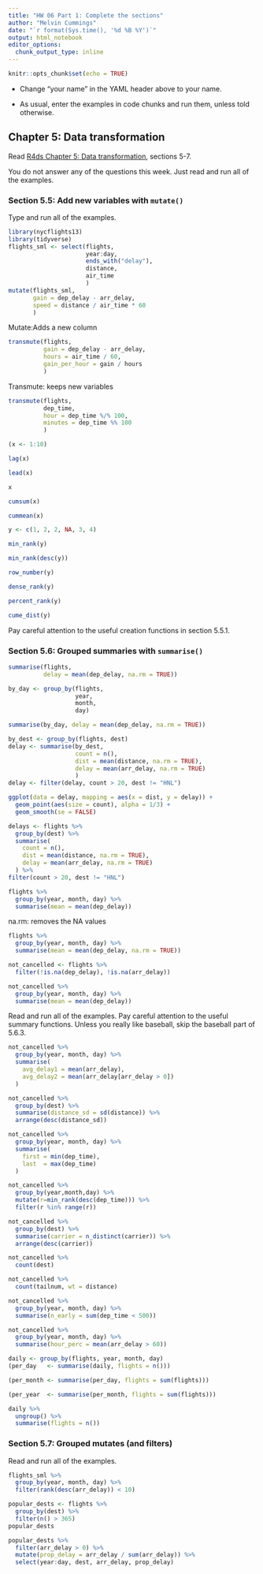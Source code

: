 ```yaml
---
title: "HW 06 Part 1: Complete the sections"
author: "Melvin Cummings"
date: "`r format(Sys.time(), '%d %B %Y')`"
output: html_notebook
editor_options: 
  chunk_output_type: inline
---
```


```r
knitr::opts_chunk$set(echo = TRUE)
```

- Change "your name" in the YAML header above to your name.

- As usual, enter the examples in code chunks and run them, unless told otherwise.

## Chapter 5: Data transformation

Read [R4ds Chapter 5: Data transformation](https://r4ds.had.co.nz/transform.html), sections 5-7.

You do not answer any of the questions this week. Just read and run all of the examples.

### Section 5.5: Add new variables with `mutate()`

Type and run all of the examples.

```r
library(nycflights13)
library(tidyverse)
flights_sml <- select(flights,
                      year:day,
                      ends_with("delay"),
                      distance,
                      air_time
                      )
mutate(flights_sml,
       gain = dep_delay - arr_delay,
       speed = distance / air_time * 60
       )
```

Mutate:Adds a new column

```r
transmute(flights,
          gain = dep_delay - arr_delay,
          hours = air_time / 60,
          gain_per_hour = gain / hours
          )
```

Transmute: keeps new variables

```r
transmute(flights,
          dep_time,
          hour = dep_time %/% 100,
          minutes = dep_time %% 100
          )
```

```r
(x <- 1:10)

lag(x)

lead(x)
```

```r
x

cumsum(x)

cummean(x)
```

```r
y <- c(1, 2, 2, NA, 3, 4)

min_rank(y)

min_rank(desc(y))

row_number(y)

dense_rank(y)

percent_rank(y)

cume_dist(y)
```



Pay careful attention to the useful creation functions in section 5.5.1. 

### Section 5.6: Grouped summaries with `summarise()`

```r
summarise(flights,
          delay = mean(dep_delay, na.rm = TRUE))

by_day <- group_by(flights,
                   year,
                   month,
                   day)

summarise(by_day, delay = mean(dep_delay, na.rm = TRUE))
```

```r
by_dest <- group_by(flights, dest)
delay <- summarise(by_dest,
                   count = n(),
                   dist = mean(distance, na.rm = TRUE),
                   delay = mean(arr_delay, na.rm = TRUE)
                   )
delay <- filter(delay, count > 20, dest != "HNL")

ggplot(data = delay, mapping = aes(x = dist, y = delay)) +
  geom_point(aes(size = count), alpha = 1/3) +
  geom_smooth(se = FALSE)
```

```r
delays <- flights %>% 
  group_by(dest) %>% 
  summarise(
    count = n(),
    dist = mean(distance, na.rm = TRUE),
    delay = mean(arr_delay, na.rm = TRUE)
  ) %>% 
filter(count > 20, dest != "HNL")
```

```r
flights %>% 
  group_by(year, month, day) %>% 
  summarise(mean = mean(dep_delay))
```

na.rm: removes the NA values

```r
flights %>% 
  group_by(year, month, day) %>% 
  summarise(mean = mean(dep_delay, na.rm = TRUE))
```
```r
not_cancelled <- flights %>%
  filter(!is.na(dep_delay), !is.na(arr_delay))

not_cancelled %>% 
  group_by(year, month, day) %>% 
  summarise(mean = mean(dep_delay))
```



Read and run all of the examples. Pay careful attention to the useful summary functions. Unless you really like baseball, skip the baseball part of 5.6.3.

```r
not_cancelled %>% 
  group_by(year, month, day) %>% 
  summarise(
    avg_delay1 = mean(arr_delay),
    avg_delay2 = mean(arr_delay[arr_delay > 0])  
  )
```

```r
not_cancelled %>% 
  group_by(dest) %>% 
  summarise(distance_sd = sd(distance)) %>% 
  arrange(desc(distance_sd))
```

```r
not_cancelled %>% 
  group_by(year, month, day) %>% 
  summarise(
    first = min(dep_time),
    last  = max(dep_time)
  )
```

```r
not_cancelled %>% 
  group_by(year,month,day) %>% 
  mutate(r=min_rank(desc(dep_time))) %>% 
  filter(r %in% range(r))
```

```r
not_cancelled %>% 
  group_by(dest) %>% 
  summarise(carrier = n_distinct(carrier)) %>% 
  arrange(desc(carrier))
```

```r
not_cancelled %>% 
  count(dest)
```

```r
not_cancelled %>% 
  count(tailnum, wt = distance)
```

```r
not_cancelled %>% 
  group_by(year, month, day) %>% 
  summarise(n_early = sum(dep_time < 500))

not_cancelled %>% 
  group_by(year, month, day) %>% 
  summarise(hour_perc = mean(arr_delay > 60))

```

```r
daily <- group_by(flights, year, month, day)
(per_day   <- summarise(daily, flights = n()))

(per_month <- summarise(per_day, flights = sum(flights)))

(per_year  <- summarise(per_month, flights = sum(flights)))
```

```r
daily %>% 
  ungroup() %>% 
  summarise(flights = n())

```



### Section 5.7: Grouped mutates (and filters)

Read and run all of the examples.

```r
flights_sml %>% 
  group_by(year, month, day) %>%
  filter(rank(desc(arr_delay)) < 10)
```

```r
popular_dests <- flights %>% 
  group_by(dest) %>% 
  filter(n() > 365)
popular_dests
```

```r
popular_dests %>% 
  filter(arr_delay > 0) %>% 
  mutate(prop_delay = arr_delay / sum(arr_delay)) %>% 
  select(year:day, dest, arr_delay, prop_delay)
```
